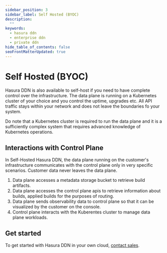 ```yaml
---
sidebar_position: 3
sidebar_label: Self Hosted (BYOC)
description:
  ""
keywords:
  - hasura ddn
  - enterprise ddn
  - private ddn
hide_table_of_contents: false
seoFrontMatterUpdated: true
---
```



# Self Hosted (BYOC)

Hasura DDN is also available to self-host if you need to have complete control over
the infrastructure. The data plane is running on a Kubernetes cluster of your choice
and you control the uptime, upgrades etc. All API traffic stays within your network 
and does not leave the boundaries fo your system.

Do note that a Kubernetes cluster is required to run the data plane and it is a 
sufficiently complex system that requires advanced knowledge of Kubernetes
operations.

<Thumbnail src="/img/deployment/private_ddn_customer_hosted.png" alt="Private DDN Architecture Customer Hosted" />

## Interactions with Control Plane

In Self-Hosted Hasura DDN, the data plane running on the customer's infrastructure
communicates with the control plane only in very specific scenarios. Customer data never leaves the data plane.

1. Data plane accesses a metadata storage bucket to retrieve build artifacts.
2. Data plane accesses the control plane apis to retrieve information about builds, applied builds for the purposes of routing.
3. Data plane sends observability data to control plane so that it can be visualized by the customer on the console.
4. Control plane interacts with the Kuberentes cluster to manage data plane workloads.

<Thumbnail src="/img/deployment/cp_dp_interactions.png" alt="Control Plane - Data Plane interactions" />

## Get started

To get started with Hasura DDN in your own cloud, 
[contact sales](https://hasura.io/hasura-ddn-contact-us).